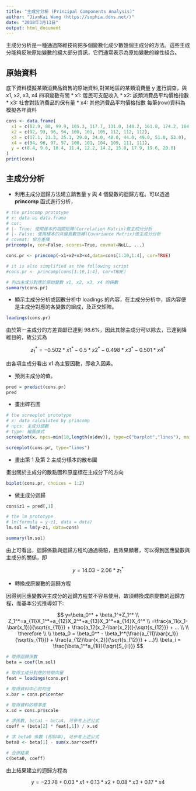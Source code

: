 ```yaml
---
title: "主成分分析 (Principal Components Analysis)"
author: "JianKai Wang (https://sophia.ddns.net/)"
date: "2018年3月13日"
output: html_document
---
```


主成分分析是一種通過降維技術把多個變數化成少數幾個主成分的方法。這些主成分能夠反映原始變數的絕大部分資訊，它們通常表示為原始變數的線性組合。

## 原始資料

底下資料模擬某類消費品銷售的原始資料,對某地區的某類消費量 y 進行調查，與 x1, x2, x3, x4 四項變數有關
* x1: 居民可支配收入
* x2: 該類消費品平均價格指數
* x3: 社會對該消費品的保有量
* x4: 其他消費品平均價格指數
每筆(row)資料為模擬各年資料

```r
cons <- data.frame(
  x1 = c(82.9, 88, 99.9, 105.3, 117.7, 131.0, 148.2, 161.8, 174.2, 184.7),
  x2 = c(92, 93, 96, 94, 100, 101, 105, 112, 112, 112),
  x3 = c(17.1, 21.3, 25.1, 29.0, 34.0, 40.0, 44.0, 49.0, 51.0, 53.0),
  x4 = c(94, 96, 97, 97, 100, 101, 104, 109, 111, 111),
  y = c(8.4, 9.6, 10.4, 11.4, 12.2, 14.2, 15.8, 17.9, 19.6, 20.8)
)
print(cons)
```

## 主成分分析

* 利用主成分迴歸方法建立銷售量 y 與 4 個變數的迴歸方程。可以透過 **princomp** 函式進行分析，

```r
# the princomp prototype
# x: data as data.frame
# cor:
# |- True: 使用樣本的相關矩陣(Correlation Matrix)做主成分分析
# |- False: 使用樣本的共變異數矩陣(Covariance Matrix)做主成分分析
# covmat: 協方差陣
princomp(x, cor=False, scores=True, covmat=NuLL, ...)
```

```r
cons.pr <- princomp(~x1+x2+x3+x4,data=cons[1:10,1:4], cor=TRUE)

# it is also simplified as the following script
#cons.pr <- princomp(cons[1:10,1:4], cor=TRUE)

# 列出主成分對應於原始變數 x1, x2, x3, x4 的係數
summary(cons.pr)
```

* 顯示主成分分析或因數分析中 loadings 的內容，在主成分分析中，該內容便是主成分對應的各變數的組成，及正交矩陣。

```r
loadings(cons.pr)
```

由於第一主成分的方差貢獻已達到 98.6%，因此其餘主成分可以除去，已達到降維目的，故公式為

$$z_1^{*}=-0.502*x1^{*}-0.5*x2^{*}-0.498*x3^{*}-0.501*x4^{*}$$

由各項主成分看出 x1 為主要因數，即收入因素。

* 預測主成分的值。

```r
pred = predict(cons.pr)
pred
```

* 畫出碎石圖

```r
# the screeplot prototype
# x: data calculated by princomp
# npcs: 主成分個數
# type: 繪圖樣式
screeplot(x, npcs=min(10,length(x$dev)), type=c("barplot","lines"), main=deparse(substitute(x)), ...)
```

```r
screeplot(cons.pr, type="lines")
```

* 畫出第 1 及第 2 主成分樣本的散布圖

畫出關於主成分的散點圖和原座標在主成分下的方向

```r
biplot(cons.pr, choices = 1:2)
```

* 做主成分迴歸

```r
cons$z1 = pred[,1]

# the lm prototype
# lm(formula = y~z1, data = data)
lm.sol = lm(y~z1, data=cons)

summary(lm.sol)
```

由上可看出，迴歸係數與迴歸方程均通過檢驗，且效果顯著，可以得到回應變數與主成分的關係，即

$$y = 14.03 - 2.06*z_1^{*}$$

* 轉換成原變數的迴歸方程

因得到回應變數與主成分的迴歸方程並不容易使用，故須轉換成原變數的迴歸方程，而基本公式推導如下:

$$
y=\beta_0^* + \beta_1^*Z_1^* \\
Z_1^*=a_{11}X_1^*+a_{12}X_2^*+a_{13}X_3^*+a_{14}X_4^* \\
=\frac{a_11(x_1-\bar{x_1})}{\sqrt{s_{11}}} + \frac{a_12(x_2-\bar{x_2})}{\sqrt{s_{12}}} + ... \\
\\
\therefore \\
\\
\beta_0 = \beta_0^* - \beta_1^*(\frac{a_{11}\bar{x_1}}{\sqrt{s_{11}}} + \frac{a_{12}\bar{x_2}}{\sqrt{s_{12}}} + ...)\\
\beta_i = \frac{\beta_1^*a_{1i}}{\sqrt{S_{ii}}}
$$

```r
# 取得迴歸係數
beta = coef(lm.sol)

# 取得主成分對應的特徵向量
feat = loadings(cons.pr)

# 取得資料中心的均值
x.bar = cons.pr$center

# 取得資料的標準差
x.sd = cons.pr$scale

# 求係數, beta1 ~ beta4, 可參考上述公式
coeff = (beta[2] * feat[,1]) / x.sd

# 求 beta0 係數 (即斜率), 可參考上述公式
beta0 <- beta[1] - sum(x.bar*coeff)

# 合併結果
c(beta0, coeff)
```

由上結果建立的迴歸方程為

$$y=-23.78+0.03*x1+0.13*x2+0.08*x3+0.17*x4$$






